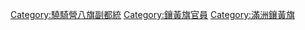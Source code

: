 [[Category:驍騎營八旗副都統|Category:驍騎營八旗副都統]]
[[Category:鑲黃旗官員|Category:鑲黃旗官員]]
[[Category:滿洲鑲黃旗|Category:滿洲鑲黃旗]]